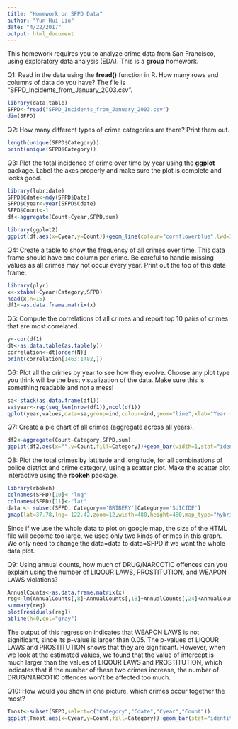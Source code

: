 ---
title: "Homework on SFPD Data"
author: "Yun-Hui Liu"
date: "4/22/2017"
output: html_document
---

This homework requires you to analyze crime data from San Francisco, using exploratory data analysis (EDA). This is a **group** homework. 

Q1: Read in the data using the **fread()** function in R. How many rows and columns of data do you have? The file is "SFPD_Incidents_from_January_2003.csv".
```{r}
library(data.table)
SFPD<-fread("SFPD_Incidents_from_January_2003.csv")
dim(SFPD)
```

Q2: How many different types of crime categories are there? Print them out. 
```{r}
length(unique(SFPD$Category))
print(unique(SFPD$Category))
```

Q3: Plot the total incidence of crime over time by year using the **ggplot** package. Label the axes properly and make sure the plot is complete and looks good. 
```{r}
library(lubridate)
SFPD$Cdate<-mdy(SFPD$Date)
SFPD$Cyear<-year(SFPD$Cdate)
SFPD$Count<-1
df<-aggregate(Count~Cyear,SFPD,sum)

library(ggplot2)
ggplot(df,aes(x=Cyear,y=Count))+geom_line(colour="cornflowerblue",lwd=1)+ggtitle("Total Incidence of Crime by Year")+xlab("Year")+ylab("Number of Incidence")
```

Q4: Create a table to show the frequency of all crimes over time. This data frame should have one column per crime. Be careful to handle missing values as all crimes may not occur every year. Print out the top of this data frame. 
```{r}
library(plyr)
x<-xtabs(~Cyear+Category,SFPD)
head(x,n=15)
df1<-as.data.frame.matrix(x)
```

Q5: Compute the correlations of all crimes and report top 10 pairs of crimes that are most correlated. 
```{r}
y<-cor(df1)
dt<-as.data.table(as.table(y))
correlation<-dt[order(N)]
print(correlation[1463:1482,])
```

Q6: Plot all the crimes by year to see how they evolve. Choose any plot type you think will be the best visualization of the data. Make sure this is something readable and not a mess!
```{r}
sa<-stack(as.data.frame(df1))
sa$year<-rep(seq_len(nrow(df1)),ncol(df1))
qplot(year,values,data=sa,group=ind,colour=ind,geom="line",xlab="Year (2003-2017)",ylab="Number of Crimes")
```

Q7: Create a pie chart of all crimes (aggregate across all years). 
```{r}
df2<-aggregate(Count~Category,SFPD,sum)
ggplot(df2,aes(x="",y=Count,fill=Category))+geom_bar(width=1,stat="identity")+coord_polar(theta="y")+theme_void()+ggtitle("Pie Chart of All Crimes")
```

Q8: Plot the total crimes by lattitude and longitude, for all combinations of police district and crime category, using a scatter plot. Make the scatter plot interactive using the **rbokeh** package. 
```{r}
library(rbokeh)
colnames(SFPD)[10]<-"lng"
colnames(SFPD)[11]<-"lat"
data <- subset(SFPD, Category=='BRIBERY'|Category=='SUICIDE')
gmap(lat=37.78,lng=-122.42,zoom=12,width=480,height=480,map_type="hybrid")%>% ly_points(lng,lat,data=data,col='red',hover=c(PdDistrict,Category))
```
Since if we use the whole data to plot on google map, the size of the HTML file will become too large, we used only two kinds of crimes in this graph. We only need to change the data=data to data=SFPD if we want the whole data plot.

Q9: Using annual counts, how much of DRUG/NARCOTIC offences can you explain using the number of LIQOUR LAWS, PROSTITUTION, and WEAPON LAWS violations? 
```{r}
AnnualCounts<-as.data.frame.matrix(x)
reg<-lm(AnnualCounts[,8]~AnnualCounts[,18]+AnnualCounts[,24]+AnnualCounts[,39])
summary(reg)
plot(residuals(reg))
abline(h=0,col="gray")
```

The output of this regression indicates that WEAPON LAWS is not significant, since its p-value is larger than 0.05. The p-values of LIQOUR LAWS and PROSTITUTION shows that they are significant. However, when we look at the estimated values, we found that the value of intercept is much larger than the values of LIQOUR LAWS and PROSTITUTION, which indicates that if the number of these two crimes increase, the number of DRUG/NARCOTIC offences won't be affected too much.

Q10: How would you show in one picture, which crimes occur together the most? 
```{r}
Tmost<-subset(SFPD,select=c("Category","Cdate","Cyear","Count"))
ggplot(Tmost,aes(x=Cyear,y=Count,fill=Category))+geom_bar(stat="identity")+xlab("Year")+ylab("Number of Incidence")
```